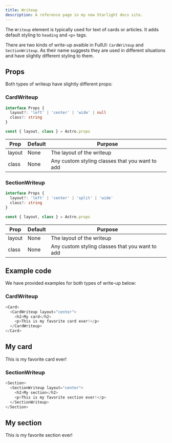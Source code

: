 ```yaml
---
title: Writeup
description: A reference page in my new Starlight docs site.
---
```




The `Writeup` element is typically used for text of cards or articles. It adds default styling to `heading` and `<p>` tags.

There are two kinds of write-up avaible in FullUI: `CardWriteup` and `SectionWriteup`. 
As their name suggests they are used in different situations and have slightly different styling to them.

## Props

Both types of writeup have slightly different props:

### CardWriteup
```ts
interface Props {
  layout?: 'left' | 'center' | 'wide' | null
  class?: string
}

const { layout, class } = Astro.props
```

| Prop | Default | Purpose |
| ----------- | ----------- | ----------- |
| layout | None | The layout of the writeup |
| class | None | Any custom styling classes that you want to add |

### SectionWriteup
```ts
interface Props {
  layout?: 'left' | 'center' | 'split' | 'wide'
  class?: string
}

const { layout, class } = Astro.props
```

| Prop | Default | Purpose |
| ----------- | ----------- | ----------- |
| layout | None | The layout of the writeup |
| class | None | Any custom styling classes that you want to add |

## Example code

We have provided examples for both types of write-up below:

### CardWriteup
```js title="index.astro"
<Card>
  <CardWriteup layout="center">
    <h2>My card</h2>
    <p>This is my favorite card ever!</p>
  </CardWriteup>
</Card>
```

<Showcase>
  <Card>
    <CardWriteup layout="center">
      <h2>My card</h2>
      <p>This is my favorite card ever!</p>
    </CardWriteup>
  </Card>
</Showcase>


### SectionWriteup
```js title="index.astro"
<Section>
  <SectionWriteup layout="center">
    <h2>My section</h2>
    <p>This is my favorite section ever!</p>
  </SectionWriteup>
</Section>
```

<Showcase>
  <Section>
    <SectionWriteup layout="center">
      <h2>My section</h2>
      <p>This is my favorite section ever!</p>
    </SectionWriteup>
  </Section>
</Showcase>